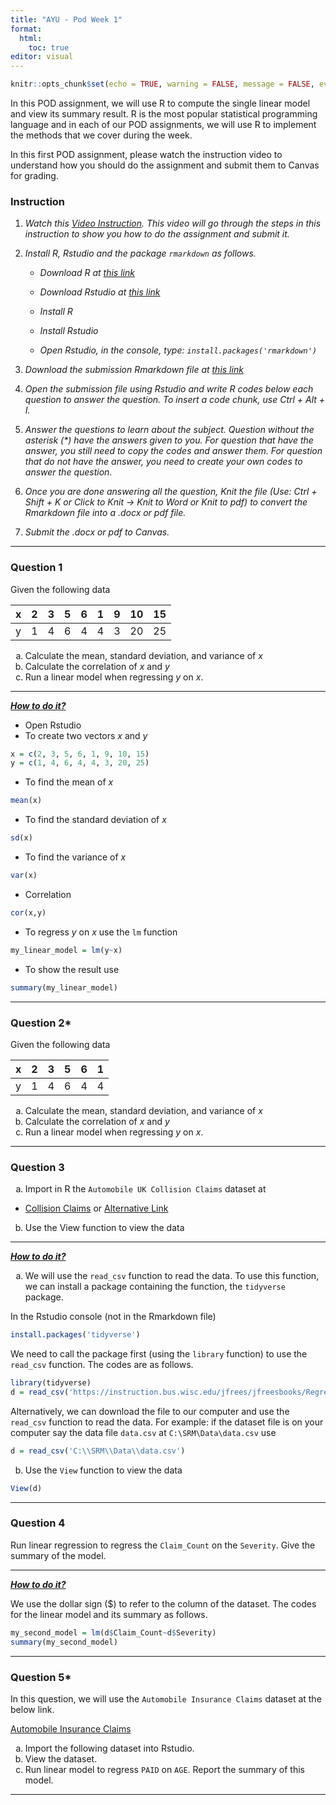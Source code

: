 ```yaml
---
title: "AYU - Pod Week 1"
format: 
  html: 
    toc: true
editor: visual
---
```


```r
knitr::opts_chunk$set(echo = TRUE, warning = FALSE, message = FALSE, eval = FALSE)
```

In this POD assignment, we will use R to compute the single linear model and view its summary result. R is the most popular statistical programming language and in each of our POD assignments, we will use R to implement the methods that we cover during the week.

In this first POD assignment, please watch the instruction video to understand how you should do the assignment and submit them to Canvas for grading.

### Instruction

1.  *Watch this [Video Instruction](https://drive.google.com/file/d/1-iswKjJpGn_fF3XOtyI__taRhEGX4OMw/view). This video will go through the steps in this instruction to show you how to do the assignment and submit it.*

2.  *Install R, Rstudio and the package `rmarkdown` as follows.*

    -   *Download R at [this link](https://cran.r-project.org/bin/windows/base/)*

    -   *Download Rstudio at [this link](https://posit.co/download/rstudio-desktop/)*

    -   *Install R*

    -   *Install Rstudio*

    -   *Open Rstudio, in the console, type: `install.packages('rmarkdown')`*

3.  *Download the submission Rmarkdown file at [this link](01_ayu_pod_submission.Rmd)*

4.  *Open the submission file using Rstudio and write R codes below each question to answer the question. To insert a code chunk, use Ctrl + Alt + I.*

5.  *Answer the questions to learn about the subject. Question without the asterisk (\*) have the answers given to you. For question that have the answer, you still need to copy the codes and answer them. For question that do not have the answer, you need to create your own codes to answer the question.*

6.  *Once you are done answering all the question, Knit the file (Use: Ctrl + Shift + K or Click to Knit -\> Knit to Word or Knit to pdf) to convert the Rmarkdown file into a .docx or pdf file. *

7.  *Submit the .docx or pdf to Canvas.*

------------------------------------------------------------------------

### Question 1

Given the following data

| x   | 2   | 3   | 5   | 6   | 1   | 9   | 10  | 15  |
|:----|:----|:----|:----|:----|:----|:----|:----|:----|
| y   | 1   | 4   | 6   | 4   | 4   | 3   | 20  | 25  |

a.  Calculate the mean, standard deviation, and variance of $x$
b.  Calculate the correlation of $x$ and $y$
c.  Run a linear model when regressing $y$ on $x$.

------------------------------------------------------------------------

[***How to do it?***]{.underline}

-   Open Rstudio
-   To create two vectors $x$ and $y$

```r
x = c(2, 3, 5, 6, 1, 9, 10, 15)
y = c(1, 4, 6, 4, 4, 3, 20, 25)
```

-   To find the mean of $x$

```r
mean(x)
```

-   To find the standard deviation of $x$

```r
sd(x)
```

-   To find the variance of $x$

```r
var(x)
```

-   Correlation

```r
cor(x,y)
```

-   To regress $y$ on $x$ use the `lm` function

```r
my_linear_model = lm(y~x)
```

-   To show the result use

```r
summary(my_linear_model)
```

------------------------------------------------------------------------

### Question 2\*

Given the following data

| x   | 2   | 3   | 5   | 6   | 1   |
|:----|:----|:----|:----|:----|:----|
| y   | 1   | 4   | 6   | 4   | 4   |

a.  Calculate the mean, standard deviation, and variance of $x$
b.  Calculate the correlation of $x$ and $y$
c.  Run a linear model when regressing $y$ on $x$.

------------------------------------------------------------------------

### Question 3

a.  Import in R the `Automobile UK Collision Claims` dataset at

-   [Collision Claims](https://instruction.bus.wisc.edu/jfrees/jfreesbooks/Regression%20Modeling/BookWebDec2010/CSVData/AutoCollision.csv) or [Alternative Link](data/AutoCollision.csv)

b.  Use the View function to view the data

------------------------------------------------------------------------

[***How to do it?***]{.underline}

a.  We will use the `read_csv` function to read the data. To use this function, we can install a package containing the function, the `tidyverse` package.

In the Rstudio console (not in the Rmarkdown file)

```r
install.packages('tidyverse')
```

We need to call the package first (using the `library` function) to use the `read_csv` function. The codes are as follows.

```r
library(tidyverse)
d = read_csv('https://instruction.bus.wisc.edu/jfrees/jfreesbooks/Regression%20Modeling/BookWebDec2010/CSVData/AutoCollision.csv')
```

Alternatively, we can download the file to our computer and use the `read_csv` function to read the data. For example: if the dataset file is on your computer say the data file `data.csv` at `C:\SRM\Data\data.csv` use

```r
d = read_csv('C:\\SRM\\Data\\data.csv')
```

b.  Use the `View` function to view the data

```r
View(d)
```

------------------------------------------------------------------------

### Question 4

Run linear regression to regress the `Claim_Count` on the `Severity`. Give the summary of the model.

------------------------------------------------------------------------

[***How to do it?***]{.underline}

We use the dollar sign (\$) to refer to the column of the dataset. The codes for the linear model and its summary as follows.

```r
my_second_model = lm(d$Claim_Count~d$Severity)
summary(my_second_model)
```

------------------------------------------------------------------------

### Question 5\*

In this question, we will use the `Automobile Insurance Claims` dataset at the below link.

[Automobile Insurance Claims](https://bryantstats.github.io/SRM/ayu_pod/data/frees/AutoClaims.csv)

a.  Import the following dataset into Rstudio.
b.  View the dataset.
c.  Run linear model to regress `PAID` on `AGE`. Report the summary of this model.

------------------------------------------------------------------------
